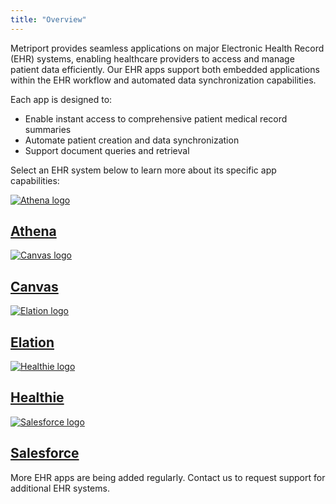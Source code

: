 ```yaml
---
title: "Overview"
---
```


Metriport provides seamless applications on major Electronic Health Record (EHR) systems, enabling healthcare providers to access and manage patient data efficiently. Our EHR apps support both embedded applications within the EHR workflow and automated data synchronization capabilities.

Each app is designed to:

- Enable instant access to comprehensive patient medical record summaries
- Automate patient creation and data synchronization
- Support document queries and retrieval

Select an EHR system below to learn more about its specific app capabilities:

<div class="not-prose grid gap-x-4 sm:grid-cols-2">
  <a
    class="card block not-prose font-normal group relative my-2 ring-2 ring-transparent rounded-xl bg-white dark:bg-background-dark border border-gray-950/10 dark:border-white/10 overflow-hidden w-full cursor-pointer hover:!border-primary dark:hover:!border-primary-light"
    href="/ehr-apps/athena"
  >
    <div class="px-6 py-5 flex items-center space-x-3">
      <div class="h-6 w-6">
        <img src="/images/athena.png" alt="Athena logo" />
      </div>
      <div>
        <h2 class="font-semibold text-base text-gray-800 dark:text-white">
          Athena
        </h2>
      </div>
    </div>
  </a>
  <a
    class="card block not-prose font-normal group relative my-2 ring-2 ring-transparent rounded-xl bg-white dark:bg-background-dark border border-gray-950/10 dark:border-white/10 overflow-hidden w-full cursor-pointer hover:!border-primary dark:hover:!border-primary-light"
    href="/ehr-apps/canvas"
  >
    <div class="px-6 py-5 flex items-center space-x-3">
      <div class="h-6 w-6">
        <img src="/images/canvas.png" alt="Canvas logo" />
      </div>
      <div>
        <h2 class="font-semibold text-base text-gray-800 dark:text-white">
          Canvas
        </h2>
      </div>
    </div>
  </a>
  <a
    class="card block not-prose font-normal group relative my-2 ring-2 ring-transparent rounded-xl bg-white dark:bg-background-dark border border-gray-950/10 dark:border-white/10 overflow-hidden w-full cursor-pointer hover:!border-primary dark:hover:!border-primary-light"
    href="/ehr-apps/elation"
  >
    <div class="px-6 py-5 flex items-center space-x-3">
      <div class="h-6 w-6">
        <img src="/images/elation.svg" alt="Elation logo" />
      </div>
      <div>
        <h2 class="font-semibold text-base text-gray-800 dark:text-white">
          Elation
        </h2>
      </div>
    </div>
  </a>
  <a
    class="card block not-prose font-normal group relative my-2 ring-2 ring-transparent rounded-xl bg-white dark:bg-background-dark border border-gray-950/10 dark:border-white/10 overflow-hidden w-full cursor-pointer hover:!border-primary dark:hover:!border-primary-light"
    href="/ehr-apps/healthie"
  >
    <div class="px-6 py-5 flex items-center space-x-3">
      <div class="h-6 w-6">
        <img src="/images/healthie.svg" alt="Healthie logo" />
      </div>
      <div>
        <h2 class="font-semibold text-base text-gray-800 dark:text-white">
          Healthie
        </h2>
      </div>
    </div>
  </a>
  <a
    class="card block not-prose font-normal group relative my-2 ring-2 ring-transparent rounded-xl bg-white dark:bg-background-dark border border-gray-950/10 dark:border-white/10 overflow-hidden w-full cursor-pointer hover:!border-primary dark:hover:!border-primary-light"
    href="/ehr-apps/salesforce"
  >
    <div class="px-6 py-5 flex items-center space-x-3">
      <div class="h-6 w-6">
        <img src="/images/salesforce.svg" alt="Salesforce logo" />
      </div>
      <div>
        <h2 class="font-semibold text-base text-gray-800 dark:text-white">
          Salesforce
        </h2>
      </div>
    </div>
  </a>
</div>

<Note>
  More EHR apps are being added regularly. Contact us to
  request support for additional EHR systems.
</Note>
